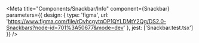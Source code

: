 
<Meta
  title="Components/Snackbar/Info"
  component={Snackbar}
  parameters={{
    design: {
      type: 'figma',
      url: 'https://www.figma.com/file/rDvhcgytqOP1QYLDMtY2Qg/DS2.0-Snackbars?node-id=701%3A50677&mode=dev'
    },
    jest: ['Snackbar.test.tsx']
  }}
/>

<Unstyled>
  <Stories />
</Unstyled>

